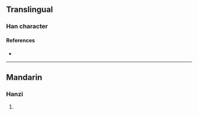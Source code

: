 {{character info/new}}
==Translingual==

===Han character===
{{Han char|rn=94|rad=犬|as=11|sn=14|four=|canj=KHUOG|ids=⿰犭崔}}

====References====
* {{Han ref|kx=0718.041|hdz=21365.110|uh=7355|ud=29525}}

----

==Mandarin==

===Hanzi===
{{cmn-hanzi|pin=[[cuī]] ([[cui1]])|wg=ts'ui<sup>1</sup>}}

# {{defn|lang=cmn|sort=犬11}}
